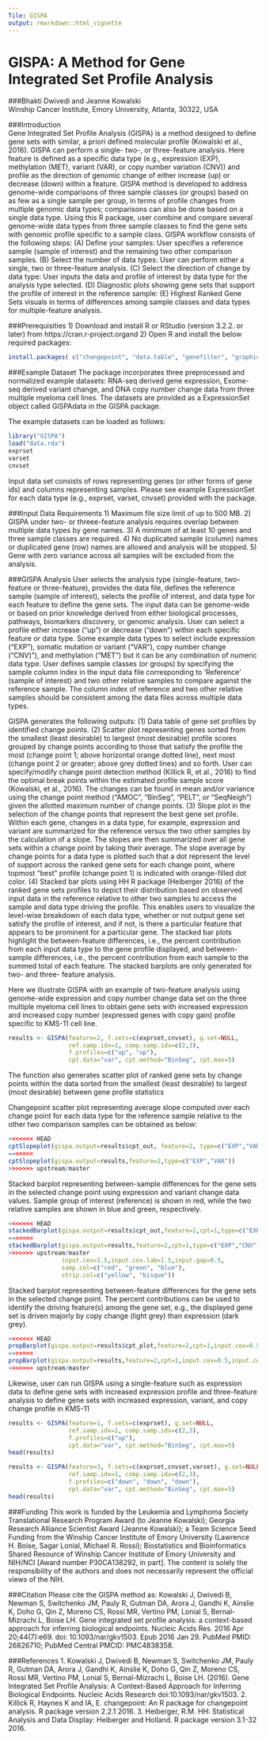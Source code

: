 ```yaml
---
Tile: GISPA
output: rmarkdown::html_vignette
---
```

<!--
%\VignetteEngine{knitr::rmarkdown}
%\VignetteEncoding{UTF-8}
%\VignetteIndexEntry{GISPA:Method for Gene Integrated Set Profile Analysis}
-->

GISPA: A Method for Gene Integrated Set Profile Analysis
=====================================================================================================
###Bhakti Dwivedi and Jeanne Kowalski  
Winship Cancer Institute, Emory University, Atlanta, 30322, USA  
  
  
###Introduction  
Gene Integrated Set Profile Analysis (GISPA) is a method designed to define gene sets with similar, a priori defined molecular profile (Kowalski et al., 2016). GISPA can perform a single- two-, or three-feature analysis. Here feature is defined as a specific data type (e.g., expression (EXP), methylation (MET), variant (VAR), or copy number variation (CNV)) and profile as the direction of genomic change of either increase (up) or decrease (down) within a feature. GISPA method is developed to address genome-wide comparisons of three sample classes (or groups) based on as few as a single sample per group, in terms of profile changes from multiple genomic data types; comparisons can also be done based on a single data type. Using this R package, user combine and compare several genome-wide data types from three sample classes to find the gene sets with genomic profile specific to a sample class. GISPA workflow consists of the following steps: (A) Define your samples: User specifies a reference sample (sample of interest) and the remaining two other comparison samples. (B) Select the number of data types: User can perform either a single, two or three-feature analysis. (C) Select the direction of change by data type: User inputs the data and profile of interest by data type for the analysis type selected. (D) Diagnostic plots showing gene sets that support the profile of interest in the reference sample: (E) Highest Ranked Gene Sets visuals in terms of differences among sample classes and data types for multiple-feature analysis.

  
###Prerequisities
1)  Download and install R or RStudio (version 3.2.2. or later) from https://cran.r-project.organd
2)  Open R and install the below required packages:
```r
install.packages( c("changepoint", "data.table", "genefilter", "graphics", "HH", "knitr", "latticeExtra", "lattice", "plyr", "scatterplot3d", "stats", "Biobase", "GSEABase") )
```


###Example Dataset
The package incorporates three preprocessed and normalized example datasets: RNA-seq derived gene expression, Exome-seq derived variant change, and DNA copy number change data from three multiple myeloma cell lines. The datasets are provided as a ExpressionSet object called GISPAdata in the GISPA package. 

The example datasets can be loaded as follows:  
  
```r
library("GISPA")
load("data.rda")
exprset
varset
cnvset
```

Input data set consists of rows representing genes (or other forms of gene ids) and columns representing samples. Please see example ExpressionSet for each data type (e.g., exprset, varset, cnvset) provided with the package. 


###Input Data Requirements
1)  Maximum file size limit of up to 500 MB.
2)  GISPA under two- or threee-feature analysis requires overlap between multiple data types by gene names.
3)  A minimum of at least 10 genes and three sample classes are required.
4)  No duplicated sample (column) names or duplicated gene (row) names are allowed and analysis will be stopped. 
5)  Gene with zero variance across all samples will be excluded from the analysis.

###GISPA Analysis
User selects the analysis type (single-feature, two-feature or three-feature), provides the data file, defines the reference sample (sample of interest), selects the profile of interest, and data type for each feature to define the gene sets. The input data can be genome-wide or based on prior knowledge derived from either biological processes, pathways, biomarkers discovery, or genomic analysis. User can select a profile either increase (“up”) or decrease (“down”) within each specific feature or data type. Some example data types to select include expression (“EXP”), somatic mutation or variant (“VAR”), copy number change (“CNV)”), and methylation (“MET”) but it can be any combination of numeric data type. User defines sample classes (or groups) by specifying the sample column index in the input data file corresponding to ‘Reference’ (sample of interest) and two other relative samples to compare against the reference sample. The column index of reference and two other relative samples should be consistent among the data files across multiple data types.

GISPA generates the following outputs: (1) Data table of gene set profiles by identified change points. (2) Scatter plot representing genes sorted from the smallest (least desirable) to largest (most desirable) profile scores grouped by change points according to those that satisfy the profile the most (change point 1; above horizontal orange dotted line), next most (change point 2 or greater; above grey dotted lines) and so forth. User can specify/modify change point detection method (Killick R, et al., 2016) to find the optimal break points within the estimated profile sample score (Kowalski, et al., 2016). The changes can be found in mean and/or variance using the change point method (“AMOC”, “BinSeg”, “PELT”, or “SeqNeigh”) given the allotted maximum number of change points. (3) Slope  plot in the selection of the change points that represent the best gene set profile. Within each gene, changes in a data type, for example, expression and variant are summarized for the reference versus the two other samples by the calculation of a slope.  The slopes are then summarized over all gene sets within a change point by taking their average. The slope average by change points for a data type is plotted such that a dot represent the level of support across the ranked gene sets for each change point, where topmost “best” profile (change point 1) is indicated with orange-filled dot color. (4) Stacked bar plots using HH R package (Heiberger 2016)  of the ranked gene sets profiles to depict their distribution based on observed input data in the reference relative to other two samples to access the sample and data type driving the profile. This enables users to visualize the level-wise breakdown of each data type, whether or not output gene set satisfy the profile of interest, and if not, is there a particular feature that appears to be prominent for a particular gene. The stacked bar plots highlight the between-feature differences, i.e., the percent contribution from each input data type to the gene profile displayed, and between-sample differences, i.e., the percent contribution from each sample to the summed total of each feature. The stacked barplots are only generated for two- and three- feature analysis.


Here we illustrate GISPA with an example of two-feature analysis using genome-wide expression and copy number change data set on the three multiple myeloma cell lines to obtain gene sets with increased expression and increased copy number (expressed genes with copy gain) profile specific to KMS-11 cell line.

```r
results <- GISPA(feature=2, f.sets=c(exprset,cnvset), g.set=NULL,
                 ref.samp.idx=1, comp.samp.idx=c(2,3), 
                 f.profiles=c("up", "up"), 
                 cpt.data="var", cpt.method="BinSeg", cpt.max=5)
```


The function also generates scatter plot of ranked gene sets by change points within the data sorted from the smallest (least desirable) to largest (most desirable) between gene profile statistics


Changepoint scatter plot representing average slope computed over each change point for each data type for the reference sample relative to the other two comparison samples can be obtained as below:
```r
<<<<<<< HEAD
cptSlopeplot(gispa.output=results$cpt_out, feature=2, type=c("EXP","VAR"), cpt=1)
=======
cptSlopeplot(gispa.output=results,feature=2,type=c("EXP","VAR"))
>>>>>>> upstream/master
```

Stacked barplot representing between-sample differences for the gene sets in the selected change point using expression and variant change data values. Sample group of interest (reference) is shown in red, while the two relative samples are shown in blue and green, respectively. 
```r
<<<<<<< HEAD
stackedBarplot(gispa.output=results$cpt_out,feature=2,cpt=1,type=c("EXP","CNV"),
=======
stackedBarplot(gispa.output=results,feature=2,cpt=1,type=c("EXP","CNV"),
>>>>>>> upstream/master
               input.cex=1.5,input.cex.lab=1.5,input.gap=0.5,
               samp.col=c("red", "green", "blue"),
               strip.col=c("yellow", "bisque"))
```

Stacked barplot representing between-feature differences for the gene sets in the selected change point. The percent contributions can be used to identify the driving feature(s) among the gene set, e.g., the displayed gene set is driven majorly by copy change (light grey) than expression (dark grey). 
```r
<<<<<<< HEAD
propBarplot(gispa.output=results$cpt_plot,feature=2,cpt=1,input.cex=0.5,input.cex.lab=0.5,ft.col=c("grey0", "grey60"),strip.col="yellow")
=======
propBarplot(gispa.output=results,feature=2,cpt=1,input.cex=0.5,input.cex.lab=0.5,ft.col=c("grey0", "grey60"),strip.col="yellow")
>>>>>>> upstream/master
```

Likewise, user can run GISPA using a single-feature such as expression data to define gene sets with increased expression profile and three-feature analysis to define gene sets with increased expression, variant, and copy change profile in KMS-11

```r
results <- GISPA(feature=1, f.sets=c(exprset), g.set=NULL,
                 ref.samp.idx=1, comp.samp.idx=c(2,3), 
                 f.profiles=c("up"),
                 cpt.data="var", cpt.method="BinSeg", cpt.max=5)
head(results)
```

```r
results <- GISPA(feature=3, f.sets=c(exprset,cnvset,varset), g.set=NULL,
                 ref.samp.idx=1, comp.samp.idx=c(2,3), 
                 f.profiles=c("down", "down", "down"), 
                 cpt.data="var", cpt.method="BinSeg", cpt.max=5)
head(results)
```

###Funding
This work is funded by the Leukemia and Lymphoma Society Translational Research Program Award (to Jeanne Kowalski); Georgia Research Alliance Scientist Award (Jeanne Kowalski); a Team Science Seed Funding from the Winship Cancer Institute of Emory University (Lawrence H. Boise, Sagar Lonial, Michael R. Rossi); Biostatistics and Bioinformatics Shared Resource of Winship Cancer Institute of Emory University and NIH/NCI [Award number P30CA138292, in part]. The content is solely the responsibility of the authors and does not necessarily represent the official views of the NIH.


###Citation
Please cite the GISPA method as: Kowalski J, Dwivedi B, Newman S, Switchenko JM, Pauly R, Gutman DA, Arora J, Gandhi K, Ainslie K, Doho G, Qin Z, Moreno CS, Rossi MR, Vertino PM, Lonial S, Bernal-Mizrachi L, Boise LH. Gene integrated set profile analysis: a context-based approach for inferring biological endpoints. Nucleic Acids Res. 2016 Apr 20;44(7):e69. doi: 10.1093/nar/gkv1503. Epub 2016 Jan 29. PubMed PMID: 26826710; PubMed Central PMCID: PMC4838358.


###References
1.  Kowalski J,  Dwivedi B, Newman S, Switchenko JM, Pauly R, Gutman DA,  Arora J, Gandhi K, Ainslie K, Doho G, Qin Z, Moreno CS, Rossi MR, Vertino PM, Lonial S, Bernal-Mizrachi L, Boise LH. (2016). Gene Integrated Set Profile Analysis:  A Context-Based Approach for Inferring Biological Endpoints. Nucleic Acids Research  doi:10.1093/nar/gkv1503.
2.  Killick R, Haynes K and IA, E. changepoint: An R package for changepoint analysis. R package version 2.2.1 2016.
3.  Heiberger, R.M. HH: Statistical Analysis and Data Display: Heiberger and Holland. R package version 3.1-32 2016.



